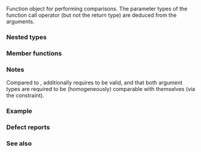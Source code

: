 {{cpp/ranges/title|equal_to}}
{{cpp/utility/functional/navbar}}
{{dcl begin}}
{{dcl header|functional}}
{{dcl|since=c++20|
struct equal_to;
}}
{{dcl end}}

Function object for performing comparisons. The parameter types of the function call operator (but not the return type) are deduced from the arguments.

===Nested types===
{{dsc begin}}
{{dsc hitem|Nested type|Definition}}
{{dsc|{{tt|is_transparent}}|[[cpp/utility/functional#Transparent function objects|unspecified]]}}
{{dsc end}}

===Member functions===
{{dsc begin}}
{{dsc mem fun|{{PAGENAME}}#operator call|title=operator()|nolink=true|checks if the arguments are ''equal''}}
{{dsc end}}

{{member|1={{small|std::ranges::equal_to::}}operator()|2=
{{ddcl|
template&lt; class T, class U &gt;
constexpr bool operator()( T&amp;&amp; t, U&amp;&amp; u ) const;
}}

Given the expression {{c|1=std::forward&lt;T&gt;(t) == std::forward&lt;U&gt;(u)}} as {{c|expr}}:
* If {{c|expr}} results in a call to [[cpp/language/operator comparison#Built-in pointer equality comparison|built-in]] {{c/core|1=operator==}} comparing pointers, given the {{lsd|cpp/language/pointer#Composite pointer type}} of {{c|t}} and {{c|u}} as {{tt|P}}:
:* For the two converted pointers (of type {{tt|P}}), if one pointer precedes the other in the [[cpp/language/operator comparison#Pointer total order|implementation-defined strict total order over pointers]], returns {{c|false}}, otherwise returns {{c|true}}.
:* If the conversion sequence from {{tt|T}} to {{tt|P}} or the conversion sequence from {{tt|U}} to {{tt|P}} is not [[cpp/concepts#Equality preservation|equality-preserving]], the behavior is undefined.
* Otherwise:
:* Returns the result of {{c|expr}}.
:* If {{c|std::equality_comparable_with&lt;T, U&gt;}} is not modeled, the behavior is undefined.

{{cpp/enable if|{{c|std::equality_comparable_with&lt;T, U&gt;}} is satisfied}}.
}}

===Notes===
Compared to {{lc|std::equal_to}}, {{tt|std::ranges::equal_to}} additionally requires {{tt|1=!=}} to be valid, and that both argument types are required to be (homogeneously) comparable with themselves (via the {{lconcept|equality_comparable_with}} constraint).

===Example===
{{example}}

===Defect reports===
{{dr list begin}}
{{dr list item|wg=lwg|dr=3530|std=C++20|before=syntactic checks were relaxed while comparing pointers|after=only semantic requirements are relaxed}}
{{dr list end}}

===See also===
{{dsc begin}}
{{dsc inc|cpp/utility/functional/dsc equal_to}}
{{dsc end}}

{{langlinks|es|ja|ru|zh}}